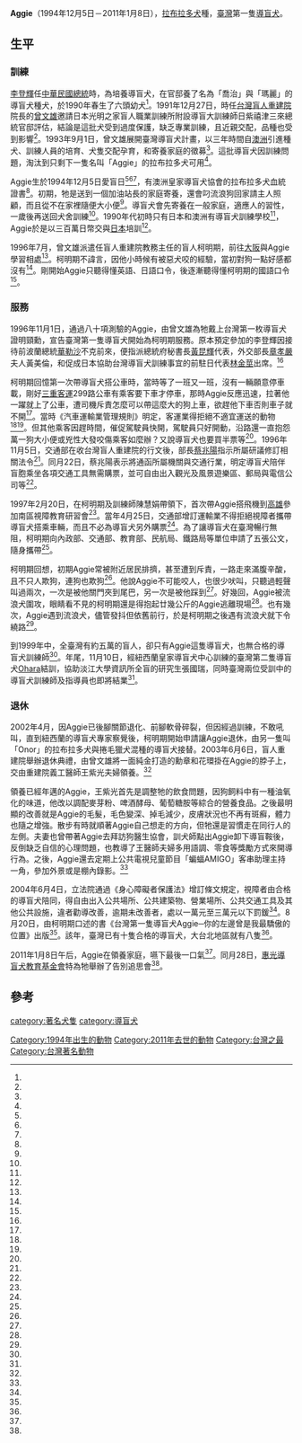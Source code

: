 '''Aggie'''（1994年12月5日－2011年1月8日），[[拉布拉多犬|拉布拉多犬]]種，[[臺灣|臺灣]]第一隻[[導盲犬|導盲犬]]。

==生平==
===訓練===
[[李登輝|李登輝]]任[[中華民國總統|中華民國總統]]時，為培養導盲犬，在官邸養了名為「喬治」與「瑪麗」的導盲犬種犬，於1990年春生了六頭幼犬<ref name="李若松"/>。1991年12月27日，時任[[台灣盲人重建院|台灣盲人重建院]]院長的[[曾文雄|曾文雄]]邀請日本光明之家盲人職業訓練所附設導盲大訓練師日紫禧津三來總統官邸評估，結論是這批犬受到過度保護，缺乏專業訓練，且近親交配，品種也受到影響<ref name="洪淑惠、陳珮琦"/>。1993年9月1日，曾文雄展開臺灣導盲犬計畫，以三年時間自[[澳洲|澳洲]]引進種犬、訓練人員的培育、犬隻交配孕育，和寄養家庭的徵募<ref name="呂幼綸"/>。這批導盲犬因訓練問題，淘汰到只剩下一隻名叫「Aggie」的拉布拉多犬可用<ref name="黃樹德"/>。
 
Aggie生於1994年12月5日愛盲日<ref name="梁欣怡"/><ref name="潘杏惠"/><ref name="鄭朝陽"/>，有澳洲皇家導盲犬協會的拉布拉多犬血統證書<ref name="鄭朝陽"/>。初期，牠是送到一個加油站長的家庭寄養，還會叼流浪狗回家請主人照顧，而且從不在家裡隨便大小便<ref name="梁欣怡"/>。導盲犬會先寄養在一般家庭，適應人的習性，一歲後再送回犬舍訓練<ref name="林金正1"/>。1990年代初時只有日本和澳洲有導盲犬訓練學校<ref name="黎大康"/>，Aggie於是以三百萬日幣交與[[日本|日本]]培訓<ref name="林金正1"/>。
 
1996年7月，曾文雄派遣任盲人重建院教務主任的盲人柯明期，前往[[大阪市|大阪]]與Aggie學習相處<ref name="林金正2"/>。柯明期不諱言，因他小時候有被惡犬咬的經驗，當初對狗一點好感都沒有<ref name="龔莉"/>。剛開始Aggie只聽得懂英語、日語口令，後逐漸聽得懂柯明期的國語口令<ref name="林金正2"/>。

===服務===
1996年11月1日，通過八十項測驗的Aggie，由曾文雄為牠戴上台灣第一枚導盲犬證明頸勳，宣告臺灣第一隻導盲犬開始為柯明期服務。原本預定參加的李登輝因接待前波蘭總統[[華勒沙|華勒沙]]不克前來，便指派總統府秘書長[[黃昆輝|黃昆輝]]代表，外交部長[[章孝嚴|章孝嚴]]夫人黃美倫，和促成日本協助台灣導盲犬訓練事宜的前駐日代表[[林金莖|林金莖]]出席。<ref name="劉峻谷"/>
 
柯明期回憶第一次帶導盲犬搭公車時，當時等了一班又一班，沒有一輛願意停車載，剛好[[三重客運|三重客運]]299路公車有乘客要下車才停車，那時Aggie反應迅速，拉著他一躍就上了公車，遭司機斥責怎麼可以帶這麼大的狗上車，欲趕他下車否則車子就不開<ref name="盧禮賓"/>。當時《汽車運輸業管理規則》明定，客運業得拒絕不適宜運送的動物<ref name="林金正3"/><ref name="林金正4"/>。但其他乘客因趕時間，催促駕駛員快開，駕駛員只好開動，沿路還一直抱怨萬一狗大小便或兇性大發咬傷乘客如麼辦？又說導盲犬也要買半票等<ref name="盧禮賓"/>。1996年11月5日，交通部在收台灣盲人重建院的行文後，部長[[蔡兆陽|蔡兆陽]]指示所屬研議修訂相關法令<ref name="林金正4"/>。同月22日，蔡兆陽表示將通函所屬機關與交通行業，明定導盲犬陪伴盲胞乘坐各項交通工具無需購票，並可自由出入觀光及風景遊樂區、郵局與電信公司等<ref name="林金正1"/>。
 
1997年2月20日，在柯明期及訓練師陳慧娟帶領下，首次帶Aggie搭飛機到[[高雄|高雄]]參加南區視障教育研習會<ref name="李翠蓉"/>。當年4月25日，交通部增訂運輸業不得拒絕視障者攜帶導盲犬搭乘車輛，而且不必為導盲犬另外購票<ref name="林金正3"/>。為了讓導盲犬在臺灣暢行無阻，柯明期向內政部、交通部、教育部、民航局、鐵路局等單位申請了五張公文，隨身攜帶<ref name="潘杏惠"/>。
 
柯明期回想，初期Aggie常被附近居民排擠，甚至遭到斥責，一路走來滿腹辛酸，且不只人欺狗，連狗也欺狗<ref name="龔莉"/>。他說Aggie不可能咬人，也很少吠叫，只聽過輕聲叫過兩次，一次是被他關門夾到尾巴，另一次是被他踩到<ref name="林金正2"/>。好幾回，Aggie被流浪犬圍攻，眼睛看不見的柯明期還是得抱起廿幾公斤的Aggie逃離現場<ref name="梁欣怡"/>。也有幾次，Aggie遇到流浪犬，儘管發抖但依舊前行，於是柯明期之後遇有流浪犬就下令繞路<ref name="林金正2"/>。
 
到1999年中，全臺灣有約五萬的盲人，卻只有Aggie這隻導盲犬，也無合格的導盲犬訓練師<ref name="黃樹德"/>。年尾，11月10日，經紐西蘭皇家導盲犬中心訓練的臺灣第二隻導盲犬[[Ohara_(導盲犬)|Ohara]]結訓，協助淡江大學資訊所全盲的研究生張國瑞，同時臺灣兩位受訓中的導盲犬訓練師及指導員也即將結業<ref name="鍾蓮芳"/>。

===退休===
2002年4月，因Aggie已後腳關節退化、前腳軟骨碎裂，但因經過訓練，不敢吼叫，直到紐西蘭的導盲犬專家察覺後，柯明期開始申請讓Aggie退休，由另一隻叫「Onor」的拉布拉多犬與捲毛獵犬混種的導盲犬接替。2003年6月6日，盲人重建院舉辦退休典禮，由曾文雄將一面純金打造的勳章和花環掛在Aggie的脖子上，交由重建院義工醫師王紫光夫婦領養。<ref name="鄭朝陽"/>

領養已經年邁的Aggie，王紫光首先是調整牠的飲食問題，因狗飼料中有一種油氧化的味道，他改以調配麥芽粉、啤酒酵母、葡萄糖胺等綜合的營養食品。之後最明顯的改善就是Aggie的毛髮，毛色變深、掉毛減少，皮膚狀況也不再有斑癬，體力也隨之增強。散步有時就順著Aggie自己想走的方向，但牠還是習慣走在同行人的左側。夫妻也曾帶著Aggie去拜訪狗醫生協會，訓犬師點出Aggie卸下導盲鞍後，反倒缺乏自信的心理問題，也教導了王醫師夫婦多用語調、零食等獎勵方式來開導行為。之後，Aggie還去定期上公共電視兒童節目「蝙蝠AMIGO」客串助理主持一角，參加外景或是棚內錄影。<ref name="盧禮賓2"/>
 
2004年6月4日，立法院通過《身心障礙者保護法》增訂條文規定，視障者由合格的導盲犬陪同，得自由出入公共場所、公共建築物、營業場所、公共交通工具及其他公共設施，違者勸導改善，逾期未改善者，處以一萬元至三萬元以下罰鍰<ref name="董孟郎"/>。8月20日，由柯明期口述的書《台灣第一隻導盲犬Aggie─你的左邊曾是我最驕傲的位置》出版<ref name="龔莉"/>。該年，臺灣已有十隻合格的導盲犬，大台北地區就有八隻<ref name="董孟郎"/>。
 
2011年1月8日午后，Aggie在領養家庭，嚥下最後一口氣<ref name="潘杏惠"/>。同月28日，[[惠光導盲犬教育基金會|惠光導盲犬教育基金會]]特為牠舉辦了告別追思會<ref name=唐嘉邦"/>。

==參考==
{{Reflist|35em|refs =
<ref name="鍾蓮芳">{{Cite news|url=|title=國內第二隻導盲犬Ohara 結業|author=鍾蓮芳|language=zh-tw|newspaper=《民生報》|date=1999-11-11|accessdate=}}</ref>

<ref name="盧禮賓2">{{Cite news|url=|title=台灣第一隻導盲犬 當Aggie退休時…|author=盧禮賓|language=zh-tw|newspaper=《聯合報》|date=2004-08-29|accessdate=}}</ref>

<ref name=唐嘉邦">{{Cite news|url=https://tw.news.yahoo.com/%E8%BF%BD%E6%80%9D%E8%88%87%E7%A5%9D%E7%A6%8F-%E5%B0%8E%E7%9B%B2%E7%8A%ACaggie-%E8%A6%96%E9%9A%9C%E8%80%85%E6%B0%B8%E9%81%A0%E7%9A%84%E5%A4%A9%E4%BD%BF-180905821.html|title=追思與祝福 導盲犬Aggie 視障者永遠的天使|author=唐嘉邦|date=2011-05-29|newspaper=《中國時報》|accessdate=2018-04-20|language=zh-TW|archive-date=2019-02-15|archive-url=https://web.archive.org/web/20190215121909/https://tw.news.yahoo.com/%E8%BF%BD%E6%80%9D%E8%88%87%E7%A5%9D%E7%A6%8F-%E5%B0%8E%E7%9B%B2%E7%8A%ACaggie-%E8%A6%96%E9%9A%9C%E8%80%85%E6%B0%B8%E9%81%A0%E7%9A%84%E5%A4%A9%E4%BD%BF-180905821.html|dead-url=no}}</ref>
 
<ref name="李若松">{{Cite news|url=|title=讓李總統的愛犬們幫助盲胞踏入社會 盲人重建院籲年輕人投入訓練工作|author=李若松|language=zh-tw|newspaper=《聯合報》|date=1990-09-18|accessdate=}}</ref>
 
<ref name="洪淑惠、陳珮琦">{{Cite news|url=|title=李總統心願一幫盲胞走出黑暗 '總統是我姊夫',盲人重建院院長曾文雄前天才陪 日本導盲犬訓練師走總統官邱看狗|author=洪淑惠、陳珮琦|language=zh-tw|newspaper=《聯合晚報》|date=1991-12-29|accessdate=}}</ref>

<ref name="林金正1">{{Cite news|url=|title=交部決定各種運具與場所都同意導盲犬進入|author=林金正|language=zh-tw|newspaper=《中國時報》|date=1996-11-23|accessdate=}}</ref>
 
<ref name="林金正2">{{Cite news|url=|title=「雅琪」帶路他走得更快更穩盲胞柯明期從恨狗、惡狗到與牠形影不離|author=林金正|language=zh-tw|newspaper=《中國時報》|date=1996-11-23|accessdate=}}</ref>
 
<ref name="林金正3">{{Cite news|url=|title=交部通過導盲犬可以乘車且免付票價|author=林金正|language=zh-tw|newspaper=《中國時報》|date=1997-04-26|accessdate=}}</ref>
 
<ref name="林金正4">{{Cite news|url=|title=交部決定修訂行政法規允許導盲犬可以乘車|author=林金正|language=zh-tw|newspaper=《中國時報》|date=1996-11-06|accessdate=}}</ref>
 
<ref name="梁欣怡">{{Cite news|url=|title=導盲累一生 雅琪臨老學放縱 台灣首隻導盲犬明滿11歲 去年退役全身病痛 膽小畏縮 現在終於敢隨意便便了|author=梁欣怡|language=zh-tw|newspaper=《民生報》|date=2004-12-04|accessdate=}}</ref>
 
<ref name="盧禮賓">{{Cite news|url=|title=三重客運 誓當導盲犬麻吉 簽下友善公車備忘|author=盧禮賓|language=zh-tw|newspaper=《聯合報》|date=2004-12-02|accessdate=}}</ref>
 
<ref name="董孟郎">{{Cite news|url=|title=公車拒載導盲犬要罰|author=董孟郎|language=zh-tw|newspaper=《中國時報》|date=2004-06-15|accessdate=}}</ref>
 
<ref name="龔莉">{{Cite news|url=|title=台灣第一隻導盲犬故事 人狗搭檔走江湖 辛酸化成書 雅琪領著主人 走過人欺狗、狗欺狗的日子 如今已退休 主人出書紀念|author=龔莉|language=zh-tw|newspaper=《聯合報》|date=2004-08-21|accessdate=}}</ref>
 
<ref name="黃樹德">{{Cite news|url=|title=全台五萬盲胞導盲犬一「隻」獨秀|author=黃樹德|language=zh-tw|newspaper=《中國時報》|date=1999-06-19|accessdate=}}</ref>
 
<ref name="李翠蓉">{{Cite news|url=|title=導盲犬只聽得懂英文「雅琪」首次在港都小試身手 訓練師籲本地盲胞踴躍申請|author=李翠蓉|language=zh-tw|newspaper=《中國時報》|date=1997-02-21|accessdate=}}</ref>
 
<ref name="呂幼綸">{{Cite news|url=|title=初步訓練已見成效 台灣首代導盲犬亮相|author=呂幼綸|language=zh-tw|newspaper=《民生報》|date=1995-08-02|accessdate=}}</ref>
 
<ref name="黎大康">{{Cite news|url=|title=《追追追》導盲犬到台灣 敢不敢上街﹖|author=黎大康|language=zh-tw|newspaper=《聯合晚報》|date=1992-01-18|accessdate=}}</ref>
 
<ref name="潘杏惠">{{Cite news|url=https://news.ltn.com.tw/news/life/paper/459647|title=台灣第一隻導盲犬 16歲Aggie走了|author=潘杏惠|language=zh-tw|newspaper=《自由時報》|date=2011-01-13|accessdate=2020-05-20|archive-date=2020-07-27|archive-url=https://web.archive.org/web/20200727063413/https://news.ltn.com.tw/news/life/paper/459647|dead-url=no}}</ref>
 
<ref name="劉峻谷">{{Cite news|url=|title=台灣第一隻導盲犬 戴上頸勳 通過八十項測驗 雅琪有了「執照」已是主人的好夥伴|author=劉峻谷|language=zh-tw|newspaper=《聯合報》|date=1996-11-02|accessdate=}}</ref>
 
<ref name="鄭朝陽">{{Cite news|url=|title=導盲犬雅琪 功成身退 忍著腳痛忠心護主 專業態度令人感動|author=鄭朝陽|language=zh-tw|newspaper=《民生報》|date=2003-06-07|accessdate=}}</ref>
}}
{{portal bar|動物|台灣|身心障礙}}
{{導盲犬}} 
 
{{DEFAULTSORT:Aggie}}
[[Category:1994年出生的動物|Category:1994年出生的動物]]
[[Category:2011年去世的動物|Category:2011年去世的動物]]
[[category:著名犬隻|category:著名犬隻]]
[[Category:台灣之最|Category:台灣之最]]
[[Category:台灣著名動物|Category:台灣著名動物]]
[[category:導盲犬|category:導盲犬]]